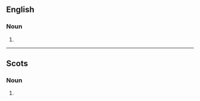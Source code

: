 ==English==

===Noun===
{{head|en|noun form}}

# {{plural of|cuddy|lang=en}}

----

==Scots==

===Noun===
{{head|sco|noun plural form}}

# {{plural of|cuddie|lang=sco}}